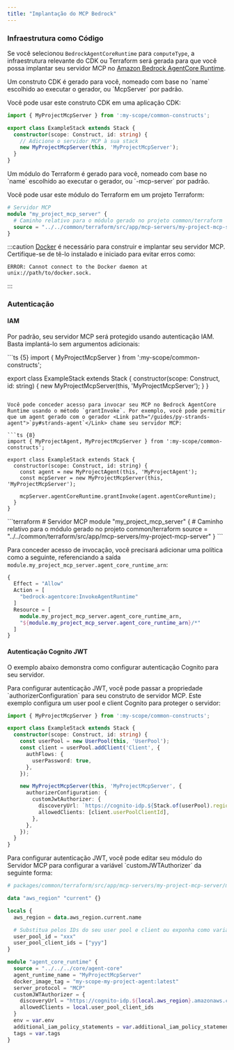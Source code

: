 ```yaml
---
title: "Implantação do MCP Bedrock"
---
```





### Infraestrutura como Código

Se você selecionou `BedrockAgentCoreRuntime` para `computeType`, a infraestrutura relevante do CDK ou Terraform será gerada para que você possa implantar seu servidor MCP no [Amazon Bedrock AgentCore Runtime](https://docs.aws.amazon.com/bedrock-agentcore/latest/devguide/agents-tools-runtime.html).

<Infrastructure>
<Fragment slot="cdk">
Um construto CDK é gerado para você, nomeado com base no `name` escolhido ao executar o gerador, ou `<ProjectName>McpServer` por padrão.

Você pode usar este construto CDK em uma aplicação CDK:

```ts {6}
import { MyProjectMcpServer } from ':my-scope/common-constructs';

export class ExampleStack extends Stack {
  constructor(scope: Construct, id: string) {
    // Adicione o servidor MCP à sua stack
    new MyProjectMcpServer(this, 'MyProjectMcpServer');
  }
}
```
</Fragment>
<Fragment slot="terraform">
Um módulo do Terraform é gerado para você, nomeado com base no `name` escolhido ao executar o gerador, ou `<ProjectName>-mcp-server` por padrão.

Você pode usar este módulo do Terraform em um projeto Terraform:

```terraform
# Servidor MCP
module "my_project_mcp_server" {
  # Caminho relativo para o módulo gerado no projeto common/terraform
  source = "../../common/terraform/src/app/mcp-servers/my-project-mcp-server"
}
```
</Fragment>
</Infrastructure>

:::caution
[Docker](https://www.docker.com/) é necessário para construir e implantar seu servidor MCP. Certifique-se de tê-lo instalado e iniciado para evitar erros como:

```
ERROR: Cannot connect to the Docker daemon at unix://path/to/docker.sock.
```
:::

### Autenticação

#### IAM

Por padrão, seu servidor MCP será protegido usando autenticação IAM. Basta implantá-lo sem argumentos adicionais:

<Infrastructure>
<Fragment slot="cdk">
```ts {5}
import { MyProjectMcpServer } from ':my-scope/common-constructs';

export class ExampleStack extends Stack {
  constructor(scope: Construct, id: string) {
    new MyProjectMcpServer(this, 'MyProjectMcpServer');
  }
}
```

Você pode conceder acesso para invocar seu MCP no Bedrock AgentCore Runtime usando o método `grantInvoke`. Por exemplo, você pode permitir que um agent gerado com o gerador <Link path="/guides/py-strands-agent">`py#strands-agent`</Link> chame seu servidor MCP:

```ts {8}
import { MyProjectAgent, MyProjectMcpServer } from ':my-scope/common-constructs';

export class ExampleStack extends Stack {
  constructor(scope: Construct, id: string) {
    const agent = new MyProjectAgent(this, 'MyProjectAgent');
    const mcpServer = new MyProjectMcpServer(this, 'MyProjectMcpServer');

    mcpServer.agentCoreRuntime.grantInvoke(agent.agentCoreRuntime);
  }
}
```
</Fragment>
<Fragment slot="terraform">
```terraform
# Servidor MCP
module "my_project_mcp_server" {
  # Caminho relativo para o módulo gerado no projeto common/terraform
  source = "../../common/terraform/src/app/mcp-servers/my-project-mcp-server"
}
```

Para conceder acesso de invocação, você precisará adicionar uma política como a seguinte, referenciando a saída `module.my_project_mcp_server.agent_core_runtime_arn`:

```terraform
{
  Effect = "Allow"
  Action = [
    "bedrock-agentcore:InvokeAgentRuntime"
  ]
  Resource = [
    module.my_project_mcp_server.agent_core_runtime_arn,
    "${module.my_project_mcp_server.agent_core_runtime_arn}/*"
  ]
}
```
</Fragment>
</Infrastructure>

#### Autenticação Cognito JWT

O exemplo abaixo demonstra como configurar autenticação Cognito para seu servidor.

<Infrastructure>
<Fragment slot="cdk">
Para configurar autenticação JWT, você pode passar a propriedade `authorizerConfiguration` para seu construto de servidor MCP. Este exemplo configura um user pool e client Cognito para proteger o servidor:

```ts {14-17}
import { MyProjectMcpServer } from ':my-scope/common-constructs';

export class ExampleStack extends Stack {
  constructor(scope: Construct, id: string) {
    const userPool = new UserPool(this, 'UserPool');
    const client = userPool.addClient('Client', {
      authFlows: {
        userPassword: true,
      },
    });

    new MyProjectMcpServer(this, 'MyProjectMcpServer', {
      authorizerConfiguration: {
        customJwtAuthorizer: {
          discoveryUrl: `https://cognito-idp.${Stack.of(userPool).region}.amazonaws.com/${userPool.userPoolId}/.well-known/openid-configuration`,
          allowedClients: [client.userPoolClientId],
        },
      },
    });
  }
}
```
</Fragment>
<Fragment slot="terraform">
Para configurar autenticação JWT, você pode editar seu módulo do Servidor MCP para configurar a variável `customJWTAuthorizer` da seguinte forma:

```terraform {18-21}
# packages/common/terraform/src/app/mcp-servers/my-project-mcp-server/my-project-mcp-server.tf

data "aws_region" "current" {}

locals {
  aws_region = data.aws_region.current.name

  # Substitua pelos IDs do seu user pool e client ou exponha como variáveis
  user_pool_id = "xxx"
  user_pool_client_ids = ["yyy"]
}

module "agent_core_runtime" {
  source = "../../../core/agent-core"
  agent_runtime_name = "MyProjectMcpServer"
  docker_image_tag = "my-scope-my-project-agent:latest"
  server_protocol = "MCP"
  customJWTAuthorizer = {
    discoveryUrl = "https://cognito-idp.${local.aws_region}.amazonaws.com/${local.user_pool_id}/.well-known/openid-configuration",
    allowedClients = local.user_pool_client_ids
  }
  env = var.env
  additional_iam_policy_statements = var.additional_iam_policy_statements
  tags = var.tags
}
```
</Fragment>
</Infrastructure>